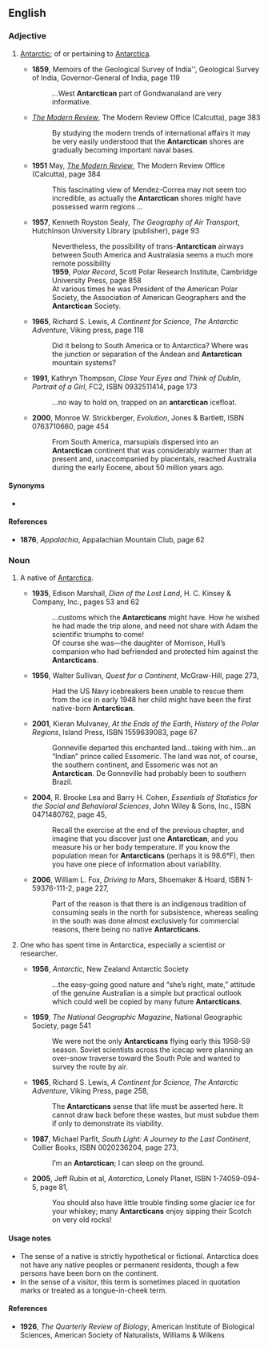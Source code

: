 ==English==

===Adjective===
{{en-adj|-}}

# {{lb|en|nonstandard}} [[Antarctic]]; of or pertaining to [[Antarctica]].
#* '''1859''', Memoirs of the Geological Survey of India'', Geological Survey of India, Governor-General of India, page 119
#*: ''...''West '''Antarctican''' part of Gondwanaland are very informative.
#* {{ante|1951}} ''[[w:Modern Review (Calcutta)|The Modern Review]]'', The Modern Review Office (Calcutta), page 383
#*: By studying the modern trends of international affairs it may be very easily understood that the '''Antarctican''' shores are gradually becoming important naval bases.
#* '''1951''' May, ''[[w:Modern Review (Calcutta)|The Modern Review]]'', The Modern Review Office (Calcutta), page 384
#*: This fascinating view of Mendez-Correa may not seem too incredible, as actually the '''Antarctican''' shores might have possessed warm regions<!-- partly fit for-->''...''
#* '''1957''', Kenneth Royston Sealy, ''The Geography of Air Transport'', Hutchinson University Library (publisher), page 93
#*: Nevertheless, the possibility of trans-'''Antarctican''' airways between South America and Australasia seems a much more remote possibility<!--than the analogues of...-->
#*: '''1959''', ''Polar Record'', Scott Polar Research Institute, Cambridge University Press, page 858
#*: At various times he was President of the American Polar Society, the Association of American Geographers and the '''Antarctican''' Society.
#* '''1965''', Richard S. Lewis, ''A Continent for Science'', ''The Antarctic Adventure'', Viking press, page 118
#*: Did it belong to South America or to Antarctica? Where was the junction or separation of the Andean and '''Antarctican''' mountain systems?
#* '''1991''', Kathryn Thompson, ''Close Your Eyes and Think of Dublin'', ''Portrait of a Girl'', FC2, ISBN 0932511414, page 173
#*: ''...''no way to hold on, trapped on an '''antarctican''' icefloat.
#* '''2000''', Monroe W. Strickberger, ''Evolution'', Jones & Bartlett, ISBN 0763710660, page 454
#*: From South America, marsupials dispersed into an '''Antarctican''' continent that was considerably warmer than at present and, unaccompanied by placentals, reached Australia during the early Eocene, about 50 million years ago.

====Synonyms====
* {{l|en|Antarctic}}

====References====
* '''1876''', ''Appalachia'', Appalachian Mountain Club, page 62

===Noun===
{{en-noun}}

# {{lb|en|fictional|or|hypothetical}} A native of [[Antarctica]].
#* '''1935''', Edison Marshall, ''Dian of the Lost Land'', H. C. Kinsey &amp; Company, Inc., pages 53 and 62
#*: ''...''customs which the '''Antarcticans''' might have. How he wished he had made the trip alone, and need not share with Adam the scientific triumphs to come!
#*: Of course she was—the daughter of Morrison, Hull’s companion who had befriended and protected him against the '''Antarcticans'''.
#* '''1956''', Walter Sullivan, ''Quest for a Continent'', McGraw-Hill, page 273,
#*: Had the US Navy icebreakers been unable to rescue them from the ice in early 1948 her child might have been the first native-born '''Antarctican'''.
#* '''2001''', Kieran Mulvaney, ''At the Ends of the Earth'', ''History of the Polar Regions'', Island Press, ISBN 1559639083, page 67
#*: <!--...-->Gonneville departed this enchanted land''...''taking with him''...''an “Indian” prince called Essomeric. The land was not, of course, the southern continent, and Essomeric was not an '''Antarctican'''. De Gonneville had probably been to southern Brazil.
#* '''2004''', R. Brooke Lea and Barry H. Cohen, ''Essentials of Statistics for the Social and Behavioral Sciences'', John Wiley &amp; Sons, Inc., ISBN 0471480762, page 45,
#*: Recall the exercise at the end of the previous chapter, and imagine that you discover just one '''Antarctican''', and you measure his or her body temperature. If you know the population mean for '''Antarcticans''' (perhaps it is 98.6&deg;F), then you have one piece of information about variability.
#* '''2006''', William L. Fox, ''Driving to Mars'', Shoemaker &amp; Hoard, ISBN 1-59376-111-2, page 227,
#*: Part of the reason is that there is an indigenous tradition of consuming seals in the north for subsistence, whereas sealing in the south was done almost exclusively for commercial reasons, there being no native '''Antarcticans'''.
# {{lb|en|sometimes|_|humorous}} One who has spent time in Antarctica, especially a scientist or researcher.
#* '''1956''', ''Antarctic'', New Zealand Antarctic Society
#*: ''...''the easy-going good nature and “she’s right, mate,” attitude of the genuine Australian is a simple but practical outlook which could well be copied by many future '''Antarcticans'''.
#* '''1959''', ''The National Geographic Magazine'', National Geographic Society, page 541
#*: We were not the only '''Antarcticans''' flying early this 1958-59 season. Soviet scientists across the icecap were planning an over-snow traverse toward the South Pole and wanted to survey the route by air.
#* '''1965''', Richard S. Lewis, ''A Continent for Science'', ''The Antarctic Adventure'', Viking Press, page 258,
#*: The '''Antarcticans''' sense that life must be asserted here. It cannot draw back before these wastes, but must subdue them if only to demonstrate its viability.
#* '''1987''', Michael Parfit, ''South Light: A Journey to the Last Continent'', Collier Books, ISBN 0020236204, page 273,
#*: I’m an '''Antarctican'''; I can sleep on the ground.
#* '''2005''', Jeff Rubin et al, ''Antarctica'', Lonely Planet, ISBN 1-74059-094-5, page 81,
#*: You should also have little trouble finding some glacier ice for your whiskey; many '''Antarcticans''' enjoy sipping their Scotch on very old rocks!

====Usage notes====
* The sense of a native is strictly hypothetical or fictional. Antarctica does not have any native peoples or permanent residents, though a few persons have been born on the continent.
* In the sense of a visitor, this term is sometimes placed in quotation marks or treated as a tongue-in-cheek term.

====References====
* '''1926''', ''The Quarterly Review of Biology'', American Institute of Biological Sciences, American Society of Naturalists, Williams & Wilkens